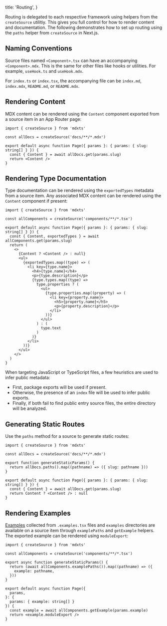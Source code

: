   title: 'Routing',
}

Routing is delegated to each respective framework using helpers from the `createSource` utilitiy. This gives you full control for how to render content and documentation. The following demonstrates how to set up routing using the `paths` helper from `createSource` in Next.js.

## Naming Conventions

Source files named `<Component>.tsx` can have an accompanying `<Component>.mdx`. This is the same for other files like hooks or utilities. For example, `useHook.ts` and `useHook.mdx`.

For `index.ts` or `index.tsx`, the accompanying file can be `index.md`, `index.mdx`, `README.md`, or `README.mdx`.

## Rendering Content

MDX content can be rendered using the `Content` component exported from a source item in an App Router page:

```tsx filename="app/blog/[slug]/01.page.tsx"
import { createSource } from 'mdxts'

const allDocs = createSource('docs/**/*.mdx')

export default async function Page({ params }: { params: { slug: string[] } }) {
  const { Content } = await allDocs.get(params.slug)
  return <Content />
}
```

## Rendering Type Documentation

Type documentation can be rendered using the `exportedTypes` metadata from a source item. Any associated MDX content can be rendered using the `Content` component if present:

```tsx filename="app/components/[slug]/page.tsx"
import { createSource } from 'mdxts'

const allComponents = createSource('components/**/*.tsx')

export default async function Page({ params }: { params: { slug: string[] } }) {
  const { Content, exportedTypes } = await allComponents.get(params.slug)
  return (
    <>
      {Content ? <Content /> : null}
      <ul>
        {exportedTypes.map((type) => (
          <li key={type.name}>
            <h4>{type.name}</h4>
            <p>{type.description}</p>
            {type.types.map((type) =>
              type.properties ? (
                <ul>
                  {type.properties.map((property) => (
                    <li key={property.name}>
                      <h5>{property.name}</h5>
                      <p>{property.description}</p>
                    </li>
                  ))}
                </ul>
              ) : (
                type.text
              )
            )}
          </li>
        ))}
      </ul>
    </>
  )
}
```

When targeting JavaScript or TypeScript files, a few heuristics are used to infer public metadata:

- First, package exports will be used if present.
- Otherwise, the presence of an `index` file will be used to infer public exports.
- Finally, if both fail to find public entry source files, the entire directory will be analyzed.

## Generating Static Routes

Use the `paths` method for a source to generate static routes:

```tsx filename="app/blog/[slug]/02.page.tsx" highlightedLines="5-7"
import { createSource } from 'mdxts'

const allDocs = createSource('docs/**/*.mdx')

export function generateStaticParams() {
  return allDocs.paths().map((pathname) => ({ slug: pathname }))
}

export default async function Page({ params }: { params: { slug: string[] } }) {
  const { Content } = await allDocs.get(params.slug)
  return Content ? <Content /> : null
}
```

## Rendering Examples

[Examples](examples/authoring) collected from `.examples.tsx` files and `examples` directories are available on a source item through `examplePaths` and `getExample` helpers. The exported example can be rendered using `moduleExport`:

```tsx filename="app/examples/[...example]/page.tsx"
import { createSource } from 'mdxts'

const allComponents = createSource('components/**/*.tsx')

export async function generateStaticParams() {
  return (await allComponents.examplePaths()).map((pathname) => ({
    example: pathname,
  }))
}

export default async function Page({
  params,
}: {
  params: { example: string[] }
}) {
  const example = await allComponents.getExample(params.example)
  return <example.moduleExport />
}
```
